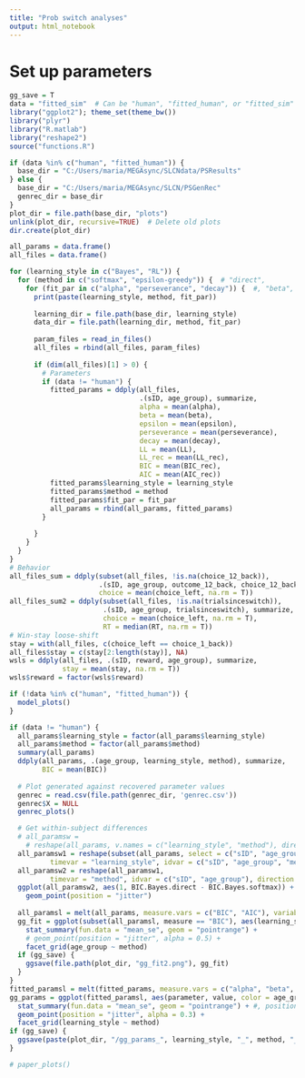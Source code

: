 ```yaml
---
title: "Prob switch analyses"
output: html_notebook
---
```


# Set up parameters

```r
gg_save = T
data = "fitted_sim"  # Can be "human", "fitted_human", or "fitted_sim"
library("ggplot2"); theme_set(theme_bw())
library("plyr")
library("R.matlab")
library("reshape2")
source("functions.R")

if (data %in% c("human", "fitted_human")) {
  base_dir = "C:/Users/maria/MEGAsync/SLCNdata/PSResults"
} else {
  base_dir = "C:/Users/maria/MEGAsync/SLCN/PSGenRec"
  genrec_dir = base_dir
}
plot_dir = file.path(base_dir, "plots")
unlink(plot_dir, recursive=TRUE)  # Delete old plots
dir.create(plot_dir)
```
```r
all_params = data.frame()
all_files = data.frame()

for (learning_style in c("Bayes", "RL")) {
  for (method in c("softmax", "epsilon-greedy")) {  # "direct", 
    for (fit_par in c("alpha", "perseverance", "decay")) {  #, "beta", "epsilon" "_fit_alphabetaepsilonperseverancedecay", "_fit_alpha", "_fit_beta", "_fit_epsilon", "_fit_perseverance", "_fit_decay"
      print(paste(learning_style, method, fit_par))
      
      learning_dir = file.path(base_dir, learning_style)
      data_dir = file.path(learning_dir, method, fit_par)
      
      param_files = read_in_files()
      all_files = rbind(all_files, param_files)
      
      if (dim(all_files)[1] > 0) {
        # Parameters
        if (data != "human") {
          fitted_params = ddply(all_files,
                                .(sID, age_group), summarize,
                                alpha = mean(alpha),
                                beta = mean(beta),
                                epsilon = mean(epsilon),
                                perseverance = mean(perseverance),
                                decay = mean(decay),
                                LL = mean(LL),
                                LL_rec = mean(LL_rec),
                                BIC = mean(BIC_rec),
                                AIC = mean(AIC_rec))
          fitted_params$learning_style = learning_style
          fitted_params$method = method
          fitted_params$fit_par = fit_par
          all_params = rbind(all_params, fitted_params)
        }
        
      }
    }
  }
}
# Behavior
all_files_sum = ddply(subset(all_files, !is.na(choice_12_back)),
                      .(sID, age_group, outcome_12_back, choice_12_back), summarize,
                      choice = mean(choice_left, na.rm = T))
all_files_sum2 = ddply(subset(all_files, !is.na(trialsinceswitch)),
                       .(sID, age_group, trialsinceswitch), summarize,
                       choice = mean(choice_left, na.rm = T),
                       RT = median(RT, na.rm = T))
# Win-stay loose-shift
stay = with(all_files, c(choice_left == choice_1_back))
all_files$stay = c(stay[2:length(stay)], NA)
wsls = ddply(all_files, .(sID, reward, age_group), summarize,
             stay = mean(stay, na.rm = T))
wsls$reward = factor(wsls$reward)

if (!data %in% c("human", "fitted_human")) {
  model_plots()
}
```
```r
if (data != "human") {
  all_params$learning_style = factor(all_params$learning_style)
  all_params$method = factor(all_params$method)
  summary(all_params)
  ddply(all_params, .(age_group, learning_style, method), summarize,
        BIC = mean(BIC))
  
  # Plot generated against recovered parameter values
  genrec = read.csv(file.path(genrec_dir, 'genrec.csv'))
  genrec$X = NULL
  genrec_plots()

  # Get within-subject differences
  # all_paramsw = 
    # reshape(all_params, v.names = c("learning_style", "method"), direction = "wide")#
  all_paramsw1 = reshape(subset(all_params, select = c("sID", "age_group", "BIC", "learning_style", "method")),
          timevar = "learning_style", idvar = c("sID", "age_group", "method"), direction = "wide")
  all_paramsw2 = reshape(all_paramsw1,
          timevar = "method", idvar = c("sID", "age_group"), direction = "wide")
  ggplot(all_paramsw2, aes(1, BIC.Bayes.direct - BIC.Bayes.softmax)) +
    geom_point(position = "jitter")
  
  all_paramsl = melt(all_params, measure.vars = c("BIC", "AIC"), variable.name = "measure")
  gg_fit = ggplot(subset(all_paramsl, measure == "BIC"), aes(learning_style, value, color = learning_style)) +
    stat_summary(fun.data = "mean_se", geom = "pointrange") +
    # geom_point(position = "jitter", alpha = 0.5) +
    facet_grid(age_group ~ method)
  if (gg_save) {
    ggsave(file.path(plot_dir, "gg_fit2.png"), gg_fit)
  }
}
fitted_paramsl = melt(fitted_params, measure.vars = c("alpha", "beta", "epsilon", "perseverance", "decay"), variable.name = "parameter")
gg_params = ggplot(fitted_paramsl, aes(parameter, value, color = age_group, fill = age_group)) +
  stat_summary(fun.data = "mean_se", geom = "pointrange") + #, position = position_dodge(width = 0.8)) +
  geom_point(position = "jitter", alpha = 0.3) +
  facet_grid(learning_style ~ method)
if (gg_save) {
  ggsave(paste(plot_dir, "/gg_params_", learning_style, "_", method, "_", fit_par, ".png", sep = ""), gg_params)
}

# paper_plots()
```
```r
```
